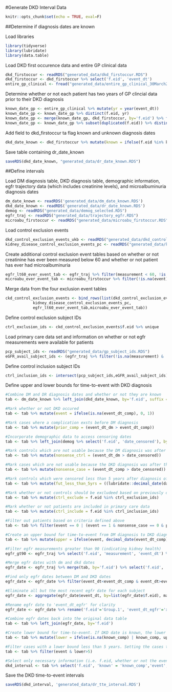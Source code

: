 #Generate DKD Interval Data

```r
knitr::opts_chunk$set(echo = TRUE, eval=F)
```

##Determine if diagnosis dates are known

Load libraries
```r
library(tidyverse)
library(lubridate)
library(data.table)
```
Load DKD first occurence data and entire GP clinical data
```r
dkd_firstoccur <- readRDS("generated_data/dkd_firstoccur.RDS")
dkd_firstoccur <- dkd_firstoccur %>% select('f.eid', 'event_dt')
entire_gp_clinical <- fread("generated_data/entire_gp_clinical_30March2021_formatted.txt", select = c('f.eid', 'event_dt'))
```
Determine whether or not each patient has two years of GP clincial data prior to their DKD diagnosis
```r
known_date_gp <- entire_gp_clinical %>% mutate(yr = year(event_dt)) 
known_date_gp <- known_date_gp %>% distinct(f.eid, yr)
known_date_gp <- merge(known_date_gp, dkd_firstoccur, by='f.eid') %>% filter(year(event_dt)-1==yr | year(event_dt)-2==yr)
known_date_gp <- known_date_gp %>% subset(duplicated(f.eid)) %>% distinct(f.eid, event_dt)
```
Add field to dkd_firstoccur ta flag known and unknown diagnosis dates
```r
dkd_date_known <- dkd_firstoccur %>% mutate(known = ifelse(f.eid %in% known_date_gp$f.eid,1,0))
```
Save table containing dr_date_known
```r
saveRDS(dkd_date_known, "generated_data/dr_date_known.RDS")
```
##Define intervals 

Load DM diagnosis table, DKD diagnosis table, demographic information, egfr trajectory data (which includes creatinine levels), and microalbuminuria diagnosis dates
```r
dm_date_known <- readRDS('generated_data/dm_date_known.RDS')
dkd_date_known <- readRDS('generated_data/dr_date_known.RDS')
demog <- readRDS("generated_data/demog_selected.RDS")
egfr_traj <- readRDS("generated_data/trajectory_egfr.RDS")
microabu_firstoccur <- readRDS("generated_data/microabu_firstoccur.RDS")
```
Load control exclusion events
```r
dkd_control_exclusion_events_ukb <- readRDS("generated_data/dkd_control_exclusion_events_ukb.RDS")
kidney_disease_control_exclusion_events_pc <- readRDS("generated_data/kidney_disease_control_exclusion_pc.RDS")
```

Create additional control exclusion event tables based on whether or not creatinine has ever been measured below 60 and whether or not patient has ever had microalbuminuria
```r
egfr_lt60_ever_event_tab <- egfr_traj %>% filter(measurement < 60, !is.na(measurement), !is.na(event_dt))
microabu_ever_event_tab <- microabu_firstoccur %>% filter(!is.na(event))
```

Merge data from the four exclusion event tables
```r
ckd_control_exclusion_events <- bind_rows(list(dkd_control_exclusion_events_ukb,
            kidney_disease_control_exclusion_events_pc,
            egfr_lt60_ever_event_tab,microabu_ever_event_tab))
```
Define control exclusion subject IDs
```r
ctrl_exclusion_ids <- ckd_control_exclusion_events$f.eid %>% unique
```

Load primary care data set and information on whether or not egfr measurements were available for patients
```r
pcp_subject_ids <- readRDS("generated_data/gp_subject_ids.RDS")
eGFR_avail_subject_ids <- (egfr_traj %>% filter(!is.na(measurement) & !is.na(event_dt))) %>% .$f.eid
```

Define control inclusion subject IDs
```r
ctrl_inclusion_ids <- intersect(pcp_subject_ids,eGFR_avail_subject_ids) %>% unique
```
Define upper and lower bounds for time-to-event with DKD diagnosis 
```r
#Combine DM and DR diagnosis dates and whether or not they are known
tab <- dm_date_known %>% left_join(dkd_date_known, by='f.eid', suffix = c('_dm', '_comp'))

#Mark whether or not DKD occured
tab <- tab %>% mutate(event = ifelse(is.na(event_dt_comp), 0, 1))

#Mark cases where a complication exsts before DM diagnosis
tab <- tab %>% mutate(prior_comp = (event_dt_dm > event_dt_comp))

#Incorporate demographic data to access censoring dates
tab <- tab %>% left_join(demog %>% select('f.eid', 'date_censored'), by='f.eid')

#Mark controls which are not usable because the DM diagnosis was after the censoring date
tab <- tab %>% mutate(nonsense_ctrl = (event_dt_dm > date_censored))

#Mark cases which are not usable because the DKD diagnosis was after the censoring date
tab <- tab %>% mutate(nonsense_case = (event_dt_comp > date_censored))

#Mark controls which were censored less than 5 years after diagnosis of DM
tab <- tab %>% mutate(fut_less_than_5yrs = ((lubridate::decimal_date(date_censored) - lubridate::decimal_date(event_dt_dm) < 5)))

#Mark whether or not controls should be excludeed based on previously defined control exclusion evnets
tab <- tab %>% mutate(ctrl_exclude = f.eid %in% ctrl_exclusion_ids)

#Mark whether or not patients are included in primary care data
tab <- tab %>% mutate(ctrl_include = f.eid %in% ctrl_inclusion_ids)

#Filter out patients based on criteria defined above
tab <- tab %>% filter(event == 0 | (event == 1 & nonsense_case == 0 & prior_comp == 0 & known_dm==1)) %>% filter(event == 1 | (event == 0 & nonsense_ctrl == 0 & ctrl_exclude == 0 & ctrl_include == 1 & fut_less_than_5yrs == 0 & known_dm==1))

#Create an upper bound for time-to-event from DM diagnosis to DKD diagnosis for cases and from DM diagnosis to censoring date for controls
tab <- tab %>% mutate(upper = ifelse(event, decimal_date(event_dt_comp)-decimal_date(event_dt_dm), decimal_date(date_censored)-decimal_date(event_dt_dm)))

#Filter egfr measurements greater than 90 (indicating kidney health)
egfr_gt90 <- egfr_traj %>% select('f.eid', 'measurement', 'event_dt') %>% filter('mearsurement'>90)

#Merge egfr dates with dm and dkd dates
egfr_date <- egfr_traj %>% merge(tab, by='f.eid') %>% select('f.eid', 'event_dt_dm', 'event_dt_comp', 'event_dt')

#Find only egfr dates between DM and DKD dates
egfr_date <- egfr_date %>% filter(event_dt<event_dt_comp & event_dt>event_dt_dm)

#Eliminate all but the most recent egfr date for each subject
egfr_date <- aggregate(egfr_date$event_dt, by=list(egfr_date$f.eid), max)

#Rename egfr date to 'event_dt_egfr' for clarity
egfr_date <- egfr_date %>% rename('f.eid'='Group.1', 'event_dt_egfr'='x')

#Combine egfr dates back into the original data table
tab <- tab %>% left_join(egfr_date, by='f.eid')

#Create lower bound for time-to-event. If DKD date is known, the lower and upper bound are equal. If DKD date is unknown but an egfr >90 exists between DM diagnosis and DKD diagnosis then the lower bound is from DM to egfr. If no egfr is present in this period, the lower bound is 0. 
tab <- tab %>% mutate(lower = ifelse(is.na(known_comp) | known_comp, upper, ifelse(is.na(event_dt_egfr),0, decimal_date(event_dt_egfr)-decimal_date(event_dt_dm))))

#Filter cases with a lower bound less than 5 years. Setting the cases to only have bounds above 5 years increases the likelihood that cases are diabetes-related
tab <- tab %>% filter(event & lower>5)

#Select only necessary information (i.e. f.eid, whether or not the event occured, whether or not the date was known, and the upper and lower bounds on time-to-event)
dkd_interval <- tab %>% select('f.eid', 'known' = 'known_comp','event', 'lower', 'upper')
```
Save the DKD time-to-event intervals
```r
saveRDS(dkd_interval, 'generated_data/dr_tte_interval.RDS')
```




